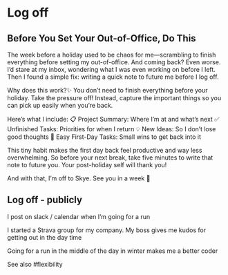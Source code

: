 # Log off

## Before You Set Your Out-of-Office, Do This 

The week before a holiday used to be chaos for me—scrambling to finish everything before setting my out-of-office. And coming back? Even worse. I'd stare at my inbox, wondering what I was even working on before I left. Then I found a simple fix: writing a quick note to future me before I log off.

Why does this work?✨ You don’t need to finish everything before your holiday. Take the pressure off! Instead, capture the important things so you can pick up easily when you're back.

Here's what I include:
📋 Project Summary: Where I'm at and what’s next
✅ Unfinished Tasks: Priorities for when I return
💡 New Ideas: So I don’t lose good thoughts
🔧 Easy First-Day Tasks: Small wins to get back into it

This tiny habit makes the first day back feel productive and way less overwhelming. So before your next break, take five minutes to write that note to future you. Your post-holiday self will thank you!

And with that, I'm off to Skye. See you in a week 👋

<PICTURE OF SEA KAYAKS>

## Log off - publicly

 I post on slack / calendar when I'm going for a run

 I started a Strava group for my company. My boss gives me kudos for getting out in the day time

 Going for a run in the middle of the day in winter makes me a better coder

 See also #flexibility